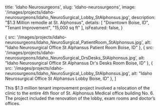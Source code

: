 
  title: 'Idaho Neurosurgeons',
  slug: 'idaho-neurosurgeons',
  image: '/images/projects/idaho-neurosurgeons/Idaho_NeuroSurgical_Lobby_StAlphonsus.jpg',
  description: "$1.3 Million remodle at St. Alphonsus",
  details: [
    "Downtown Boise, ID",
    "Tenant Improvement",
    "15,000 sq ft"
  ],
  isFeatured: false,
}

  {
    src: '/images/projects/idaho-neurosurgeons/Idaho_NeuroSurgical_PatientRoom_StAlphonsus.jpg',
    alt: "Idaho Neurosurgical Office St Alphansus Patient Room Boise, ID"
  },
  {
    src: '/images/projects/idaho-neurosurgeons/Idaho_NeuroSurgical_DrsDesks_StAlphonsus.jpg',
    alt: "Idaho Neurosurgical Office St Alphansus Dr's Desks Room Boise, ID"
  },
  {
    src: '/images/projects/idaho-neurosurgeons/Idaho_NeuroSurgical_Lobby_StAlphonsus.jpg',
    alt: "Idaho Neurosurgical Office St Alphansus Lobby Boise, ID"
  },
]


This $1.3 million tenant improvement project involved a relocation of the clinic to the entire 4th floor of St. Alphonsus Medical office building No. 6. The project included the renovation of the lobby, exam rooms and doctor’s offices.

<Slider slides={slides}/>